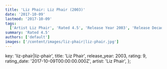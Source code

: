 ```yaml
---
title: 'Liz Phair: Liz Phair (2003)'
date: '2017-10-09'
lastmod: '2017-10-09'
tags:
  ['Artist Liz Phair', 'Rated 4.5', 'Release Year 2003', 'Release Decade 2000']
summary: 'Rated 4.5'
authors: ['default']
images: ['/content/images/liz-phair|liz-phair.jpg']
---
```


  key: 'liz-phair|liz-phair',
  title: 'Liz Phair',
  release_year: 2003,
  rating: 9,
  rating_date: '2017-10-09T00:00:00.000Z',
  artist: 'Liz Phair',
};

<MusicRating data={data} />
